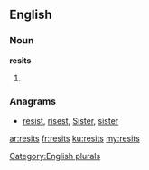 ==English==

===Noun===
'''resits'''

# {{plural of|resit}}

===Anagrams===
* [[resist#English|resist]], [[risest#English|risest]], [[Sister#English|Sister]], [[sister#English|sister]]

[[Category:English plurals]]

[[ar:resits]]
[[fr:resits]]
[[ku:resits]]
[[my:resits]]